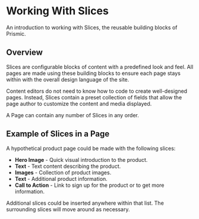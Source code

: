 
<Meta title="Documentation/General/Working With Slices" />

# Working With Slices

An introduction to working with Slices, the reusable building blocks of Prismic.

## Overview

Slices are configurable blocks of content with a predefined look and feel. All
pages are made using these building blocks to ensure each page stays within with
the overall design language of the site.

Content editors do not need to know how to code to create well-designed pages.
Instead, Slices contain a preset collection of fields that allow the page author
to customize the content and media displayed.

A Page can contain any number of Slices in any order.

## Example of Slices in a Page

A hypothetical product page could be made with the following slices:

- **Hero Image** - Quick visual introduction to the product.
- **Text** - Text content describing the product.
- **Images** - Collection of product images.
- **Text** - Additional product information.
- **Call to Action** - Link to sign up for the product or to get more
  information.

Additional slices could be inserted anywhere within that list. The surrounding
slices will move around as necessary.
